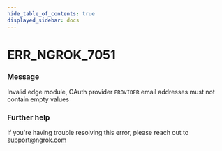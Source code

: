 ```yaml
---
hide_table_of_contents: true
displayed_sidebar: docs
---
```



# ERR_NGROK_7051

### Message

Invalid edge module, OAuth provider `PROVIDER` email addresses must not contain empty values

<ErrorDetails error="err_ngrok_7051" />

### Further help

If you're having trouble resolving this error, please reach out to [support@ngrok.com](mailto:support@ngrok.com?subject=Help%20with%20ERR_NGROK_7051)

